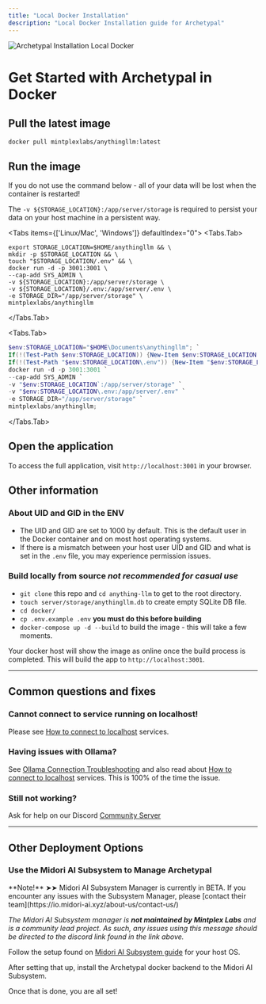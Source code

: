```yaml
---
title: "Local Docker Installation"
description: "Local Docker Installation guide for Archetypal"
---
```



<Image
  src="/images/getting-started/installation/local-docker/header-image.png"
  height={1080}
  width={1920}
  quality={100}
  alt="Archetypal Installation Local Docker"
/>

# Get Started with Archetypal in Docker

## Pull the latest image

```bash copy showLineNumbers
docker pull mintplexlabs/anythingllm:latest
```

## Run the image

<Callout type="warning" emoji="️⚠️">
  If you do not use the command below - all of your data will be lost when the container is restarted!

  The `-v ${STORAGE_LOCATION}:/app/server/storage` is required to persist your data on your host machine in a persistent way.
</Callout>

<Tabs items={['Linux/Mac', 'Windows']} defaultIndex="0">
  <Tabs.Tab>
  ```shell copy showLineNumbers
  export STORAGE_LOCATION=$HOME/anythingllm && \
  mkdir -p $STORAGE_LOCATION && \
  touch "$STORAGE_LOCATION/.env" && \
  docker run -d -p 3001:3001 \
  --cap-add SYS_ADMIN \
  -v ${STORAGE_LOCATION}:/app/server/storage \
  -v ${STORAGE_LOCATION}/.env:/app/server/.env \
  -e STORAGE_DIR="/app/server/storage" \
  mintplexlabs/anythingllm
  ```
 </Tabs.Tab>

 <Tabs.Tab>
  ```powershell copy showLineNumbers
  $env:STORAGE_LOCATION="$HOME\Documents\anythingllm"; `
  If(!(Test-Path $env:STORAGE_LOCATION)) {New-Item $env:STORAGE_LOCATION -ItemType Directory}; `
  If(!(Test-Path "$env:STORAGE_LOCATION\.env")) {New-Item "$env:STORAGE_LOCATION\.env" -ItemType File}; `
  docker run -d -p 3001:3001 `
  --cap-add SYS_ADMIN `
  -v "$env:STORAGE_LOCATION`:/app/server/storage" `
  -v "$env:STORAGE_LOCATION\.env:/app/server/.env" `
  -e STORAGE_DIR="/app/server/storage" `
  mintplexlabs/anythingllm;
  ```
 </Tabs.Tab>
</Tabs>

## Open the application

To access the full application, visit `http://localhost:3001` in your browser.

## Other information

### About UID and GID in the ENV

- The UID and GID are set to 1000 by default. This is the default user in the Docker container and on most host operating systems.
- If there is a mismatch between your host user UID and GID and what is set in the `.env` file, you may experience permission issues.

### Build locally from source _not recommended for casual use_

- `git clone` this repo and `cd anything-llm` to get to the root directory.
- `touch server/storage/anythingllm.db` to create empty SQLite DB file.
- `cd docker/`
- `cp .env.example .env` **you must do this before building**
- `docker-compose up -d --build` to build the image - this will take a few moments.

Your docker host will show the image as online once the build process is completed. This will build the app to `http://localhost:3001`.

---

## Common questions and fixes

### Cannot connect to service running on localhost!

Please see [How to connect to localhost](/installation-docker/localhost) services.

### Having issues with Ollama?

See [Ollama Connection Troubleshooting](/ollama-connection-troubleshooting) and also read about [How to connect to localhost](/installation-docker/localhost) services. This is 100% of the time the issue.

### Still not working?

Ask for help on our Discord [Community Server](https://discord.gg/6UyHPeGZAC)

---
## Other Deployment Options

### Use the Midori AI Subsystem to Manage Archetypal

<Callout type="warning" emoji="️💡">
  **Note!** ➤➤ Midori AI Subsystem Manager is currently in BETA. If you encounter any issues with the Subsystem Manager, please [contact their team](https://io.midori-ai.xyz/about-us/contact-us/)

_The Midori AI Subsystem manager is **not maintained by Mintplex Labs** and is a community lead project. As such, any issues using this message should be directed to the discord link found in the link above._

</Callout>

Follow the setup found on [Midori AI Subsystem guide](https://io.midori-ai.xyz/subsystem/manager/) for your host OS.

After setting that up, install the Archetypal docker backend to the Midori AI Subsystem.

Once that is done, you are all set!